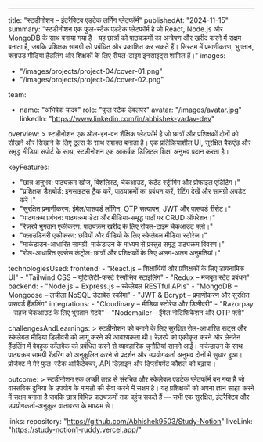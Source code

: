 ---
title: "स्टडीनोशन – इंटरैक्टिव एडटेक लर्निंग प्लेटफॉर्म"
publishedAt: "2024-11-15"
summary: "स्टडीनोशन एक फुल-स्टैक एडटेक प्लेटफॉर्म है जो React, Node.js और MongoDB के साथ बनाया गया है। यह छात्रों को पाठ्यक्रमों का अन्वेषण और खरीद करने में सक्षम बनाता है, जबकि प्रशिक्षक सामग्री को प्रबंधित और प्रकाशित कर सकते हैं। सिस्टम में प्रमाणीकरण, भुगतान, क्लाउड मीडिया हैंडलिंग और शिक्षकों के लिए रीयल-टाइम इनसाइट्स शामिल हैं।"
images:
  - "/images/projects/project-04/cover-01.png"
  - "/images/projects/project-04/cover-02.png"

team:
  - name: "अभिषेक यादव"
    role: "फुल स्टैक डेवलपर"
    avatar: "/images/avatar.jpg"
    linkedIn: "https://www.linkedin.com/in/abhishek-yadav-dev"

overview: >
  स्टडीनोशन एक ऑल-इन-वन शैक्षिक प्लेटफॉर्म है जो छात्रों और प्रशिक्षकों दोनों को सीखने और सिखाने के लिए टूल्स के साथ सशक्त बनाता है। एक प्रतिक्रियाशील UI, सुरक्षित बैकएंड और समृद्ध मीडिया सपोर्ट के साथ, स्टडीनोशन एक आकर्षक डिजिटल शिक्षा अनुभव प्रदान करता है।

keyFeatures:
  - "छात्र अनुभव: पाठ्यक्रम खोज, विशलिस्ट, चेकआउट, कंटेंट स्ट्रीमिंग और प्रोफाइल एडिटिंग।"
  - "प्रशिक्षक डैशबोर्ड: इनसाइट्स ट्रैक करें, पाठ्यक्रमों का प्रबंधन करें, रेटिंग देखें और सामग्री अपडेट करें।"
  - "सुरक्षित प्रमाणीकरण: ईमेल/पासवर्ड लॉगिन, OTP सत्यापन, JWT और पासवर्ड रीसेट।"
  - "पाठ्यक्रम प्रबंधन: पाठ्यक्रम डेटा और मीडिया-समृद्ध पाठों पर CRUD ऑपरेशन।"
  - "रेज़रपे भुगतान एकीकरण: पाठ्यक्रम खरीद के लिए रीयल-टाइम चेकआउट फ्लो।"
  - "क्लाउडिनरी एकीकरण: छवियों और वीडियो के लिए स्केलेबल मीडिया स्टोरेज।"
  - "मार्कडाउन-आधारित सामग्री: मार्कडाउन के माध्यम से प्रस्तुत समृद्ध पाठ्यक्रम विवरण।"
  - "रोल-आधारित एक्सेस कंट्रोल: छात्रों और प्रशिक्षकों के लिए अलग-अलग अनुमतियां।"

technologiesUsed:
  frontend:
    - "React.js – शिक्षार्थियों और प्रशिक्षकों के लिए डायनामिक UI"
    - "Tailwind CSS – यूटिलिटी-फर्स्ट रेस्पोंसिव स्टाइलिंग"
    - "Redux – मजबूत स्टेट प्रबंधन"
  backend:
    - "Node.js + Express.js – स्केलेबल RESTful APIs"
    - "MongoDB + Mongoose – लचीला NoSQL डेटाबेस स्कीमा"
    - "JWT & Bcrypt – प्रमाणीकरण और सुरक्षित पासवर्ड हैंडलिंग"
  integrations:
    - "Cloudinary – मीडिया स्टोरेज और डिलीवरी"
    - "Razorpay – सहज चेकआउट के लिए भुगतान गेटवे"
    - "Nodemailer – ईमेल नोटिफिकेशन और OTP फ्लो"

challengesAndLearnings: >
  स्टडीनोशन को बनाने के लिए सुरक्षित रोल-आधारित रूट्स और स्केलेबल मीडिया डिलीवरी को लागू करने की आवश्यकता थी।
  रेज़रपे को एकीकृत करने और लेनदेन हैंडलिंग में वेबहुक कॉलबैक को प्रबंधित करने से व्यावहारिक चुनौतियां सामने आईं।
  मार्कडाउन के साथ पाठ्यक्रम सामग्री रेंडरिंग को अनुकूलित करने से प्रदर्शन और उपयोगकर्ता अनुभव दोनों में सुधार हुआ।
  प्रोजेक्ट ने मेरे फुल-स्टैक आर्किटेक्चर, API डिज़ाइन और डिप्लॉयमेंट कौशल को बढ़ाया।

outcome: >
  स्टडीनोशन एक अच्छी तरह से संरचित और स्केलेबल एडटेक प्लेटफॉर्म बन गया है जो वास्तविक दुनिया के उपयोग के मामलों की सेवा करने में सक्षम है।
  यह प्रशिक्षकों को अपना ज्ञान साझा करने में सक्षम बनाता है जबकि छात्र विभिन्न पाठ्यक्रमों तक पहुंच सकते हैं — सभी एक सुरक्षित,
  इंटरैक्टिव और उपयोगकर्ता-अनुकूल वातावरण के माध्यम से।

links:
  repository: "https://github.com/Abhishek9503/Study-Notion"
  liveLink: "https://study-notion1-ruddy.vercel.app/"
